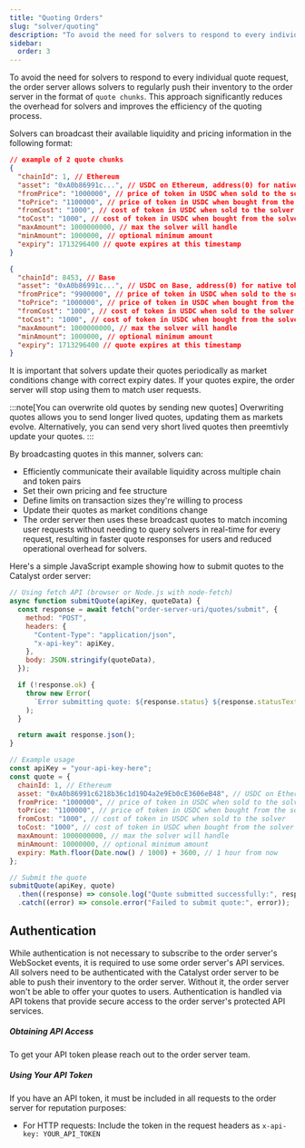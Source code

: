 ```yaml
---
title: "Quoting Orders"
slug: "solver/quoting"
description: "To avoid the need for solvers to respond to every individual quote request, the order server allows solvers to regularly push their inventory to the order server in the format of `quote chunks`. This approach significantly reduces the overhead for solvers and improves the efficiency of the quoting process."
sidebar:
  order: 3
---
```


To avoid the need for solvers to respond to every individual quote request, the order server allows solvers to regularly push their inventory to the order server in the format of `quote chunks`.
This approach significantly reduces the overhead for solvers and improves the efficiency of the quoting process.

Solvers can broadcast their available liquidity and pricing information in the following format:

```json
// example of 2 quote chunks
{
  "chainId": 1, // Ethereum
  "asset": "0xA0b86991c...", // USDC on Ethereum, address(0) for native tokens
  "fromPrice": "1000000", // price of token in USDC when sold to the solver
  "toPrice": "1100000", // price of token in USDC when bought from the solver
  "fromCost": "1000", // cost of token in USDC when sold to the solver
  "toCost": "1000", // cost of token in USDC when bought from the solver
  "maxAmount": 1000000000, // max the solver will handle
  "minAmount": 1000000, // optional minimum amount
  "expiry": 1713296400 // quote expires at this timestamp
}

{
  "chainId": 8453, // Base
  "asset": "0xA0b86991c...", // USDC on Base, address(0) for native tokens
  "fromPrice": "9900000", // price of token in USDC when sold to the solver
  "toPrice": "1000000", // price of token in USDC when bought from the solver
  "fromCost": "1000", // cost of token in USDC when sold to the solver
  "toCost": "1000", // cost of token in USDC when bought from the solver
  "maxAmount": 1000000000, // max the solver will handle
  "minAmount": 1000000, // optional minimum amount
  "expiry": 1713296400 // quote expires at this timestamp
}
```

It is important that solvers update their quotes periodically as market conditions change with correct expiry dates. If your quotes expire, the order server will stop using them to match user requests.

:::note[You can overwrite old quotes by sending new quotes]
Overwriting quotes allows you to send longer lived quotes, updating them as markets evolve. Alternatively, you can send very short lived quotes then preemtivly update your quotes.
:::

By broadcasting quotes in this manner, solvers can:

- Efficiently communicate their available liquidity across multiple chain and token pairs
- Set their own pricing and fee structure
- Define limits on transaction sizes they're willing to process
- Update their quotes as market conditions change
- The order server then uses these broadcast quotes to match incoming user requests without needing to query solvers in real-time for every request, resulting in faster quote responses for users and reduced operational overhead for solvers.

Here's a simple JavaScript example showing how to submit quotes to the Catalyst order server:

```javascript
// Using fetch API (browser or Node.js with node-fetch)
async function submitQuote(apiKey, quoteData) {
  const response = await fetch("order-server-uri/quotes/submit", {
    method: "POST",
    headers: {
      "Content-Type": "application/json",
      "x-api-key": apiKey,
    },
    body: JSON.stringify(quoteData),
  });

  if (!response.ok) {
    throw new Error(
      `Error submitting quote: ${response.status} ${response.statusText}`
    );
  }

  return await response.json();
}

// Example usage
const apiKey = "your-api-key-here";
const quote = {
  chainId: 1, // Ethereum
  asset: "0xA0b86991c6218b36c1d19D4a2e9Eb0cE3606eB48", // USDC on Ethereum
  fromPrice: "1000000", // price of token in USDC when sold to the solver
  toPrice: "1100000", // price of token in USDC when bought from the solver
  fromCost: "1000", // cost of token in USDC when sold to the solver
  toCost: "1000", // cost of token in USDC when bought from the solver
  maxAmount: 1000000000, // max the solver will handle
  minAmount: 10000000, // optional minimum amount
  expiry: Math.floor(Date.now() / 1000) + 3600, // 1 hour from now
};

// Submit the quote
submitQuote(apiKey, quote)
  .then((response) => console.log("Quote submitted successfully:", response))
  .catch((error) => console.error("Failed to submit quote:", error));
```


## Authentication

While authentication is not necessary to subscribe to the order server's WebSocket events, it is required to use some order server's API services.
All solvers need to be authenticated with the Catalyst order server to be able to push their inventory to the order server. Without it, the order server won't be able to offer your quotes to users.
Authentication is handled via API tokens that provide secure access to the order server's protected API services.

##### Obtaining API Access

To get your API token please reach out to the order server team.

##### Using Your API Token

If you have an API token, it must be included in all requests to the order server for reputation purposes:

- For HTTP requests: Include the token in the request headers as `x-api-key: YOUR_API_TOKEN`